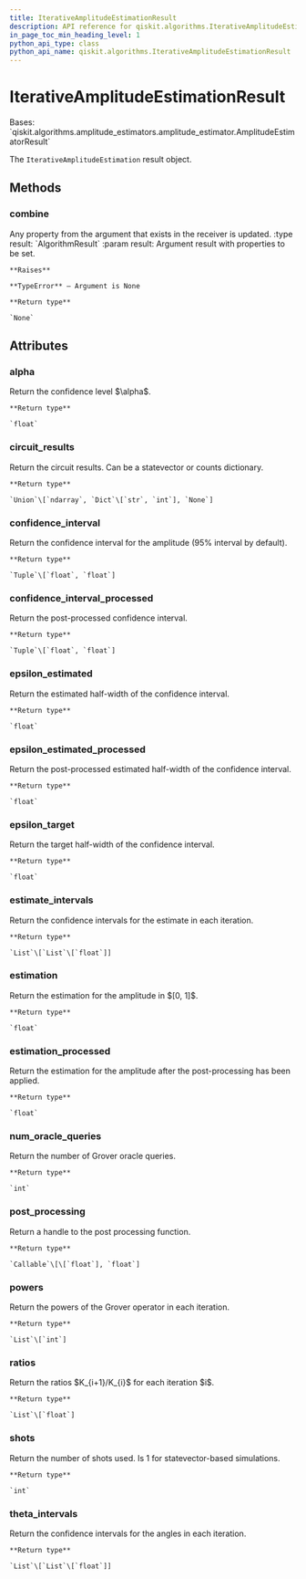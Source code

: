```yaml
---
title: IterativeAmplitudeEstimationResult
description: API reference for qiskit.algorithms.IterativeAmplitudeEstimationResult
in_page_toc_min_heading_level: 1
python_api_type: class
python_api_name: qiskit.algorithms.IterativeAmplitudeEstimationResult
---
```


# IterativeAmplitudeEstimationResult

<Class id="qiskit.algorithms.IterativeAmplitudeEstimationResult" github="https://github.com/qiskit/qiskit/tree/stable/0.18/qiskit/algorithms/amplitude_estimators/iae.py" signature="IterativeAmplitudeEstimationResult">
  Bases: `qiskit.algorithms.amplitude_estimators.amplitude_estimator.AmplitudeEstimatorResult`

  The `IterativeAmplitudeEstimation` result object.

  ## Methods

  ### combine

  <Function id="qiskit.algorithms.IterativeAmplitudeEstimationResult.combine" name="combine" signature="IterativeAmplitudeEstimationResult.combine(result)">
    Any property from the argument that exists in the receiver is updated. :type result: `AlgorithmResult` :param result: Argument result with properties to be set.

    **Raises**

    **TypeError** – Argument is None

    **Return type**

    `None`
  </Function>

  ## Attributes

  ### alpha

  <Attribute id="qiskit.algorithms.IterativeAmplitudeEstimationResult.alpha" name="alpha">
    Return the confidence level $\alpha$.

    **Return type**

    `float`
  </Attribute>

  ### circuit\_results

  <Attribute id="qiskit.algorithms.IterativeAmplitudeEstimationResult.circuit_results" name="circuit_results">
    Return the circuit results. Can be a statevector or counts dictionary.

    **Return type**

    `Union`\[`ndarray`, `Dict`\[`str`, `int`], `None`]
  </Attribute>

  ### confidence\_interval

  <Attribute id="qiskit.algorithms.IterativeAmplitudeEstimationResult.confidence_interval" name="confidence_interval">
    Return the confidence interval for the amplitude (95% interval by default).

    **Return type**

    `Tuple`\[`float`, `float`]
  </Attribute>

  ### confidence\_interval\_processed

  <Attribute id="qiskit.algorithms.IterativeAmplitudeEstimationResult.confidence_interval_processed" name="confidence_interval_processed">
    Return the post-processed confidence interval.

    **Return type**

    `Tuple`\[`float`, `float`]
  </Attribute>

  ### epsilon\_estimated

  <Attribute id="qiskit.algorithms.IterativeAmplitudeEstimationResult.epsilon_estimated" name="epsilon_estimated">
    Return the estimated half-width of the confidence interval.

    **Return type**

    `float`
  </Attribute>

  ### epsilon\_estimated\_processed

  <Attribute id="qiskit.algorithms.IterativeAmplitudeEstimationResult.epsilon_estimated_processed" name="epsilon_estimated_processed">
    Return the post-processed estimated half-width of the confidence interval.

    **Return type**

    `float`
  </Attribute>

  ### epsilon\_target

  <Attribute id="qiskit.algorithms.IterativeAmplitudeEstimationResult.epsilon_target" name="epsilon_target">
    Return the target half-width of the confidence interval.

    **Return type**

    `float`
  </Attribute>

  ### estimate\_intervals

  <Attribute id="qiskit.algorithms.IterativeAmplitudeEstimationResult.estimate_intervals" name="estimate_intervals">
    Return the confidence intervals for the estimate in each iteration.

    **Return type**

    `List`\[`List`\[`float`]]
  </Attribute>

  ### estimation

  <Attribute id="qiskit.algorithms.IterativeAmplitudeEstimationResult.estimation" name="estimation">
    Return the estimation for the amplitude in $[0, 1]$.

    **Return type**

    `float`
  </Attribute>

  ### estimation\_processed

  <Attribute id="qiskit.algorithms.IterativeAmplitudeEstimationResult.estimation_processed" name="estimation_processed">
    Return the estimation for the amplitude after the post-processing has been applied.

    **Return type**

    `float`
  </Attribute>

  ### num\_oracle\_queries

  <Attribute id="qiskit.algorithms.IterativeAmplitudeEstimationResult.num_oracle_queries" name="num_oracle_queries">
    Return the number of Grover oracle queries.

    **Return type**

    `int`
  </Attribute>

  ### post\_processing

  <Attribute id="qiskit.algorithms.IterativeAmplitudeEstimationResult.post_processing" name="post_processing">
    Return a handle to the post processing function.

    **Return type**

    `Callable`\[\[`float`], `float`]
  </Attribute>

  ### powers

  <Attribute id="qiskit.algorithms.IterativeAmplitudeEstimationResult.powers" name="powers">
    Return the powers of the Grover operator in each iteration.

    **Return type**

    `List`\[`int`]
  </Attribute>

  ### ratios

  <Attribute id="qiskit.algorithms.IterativeAmplitudeEstimationResult.ratios" name="ratios">
    Return the ratios $K_{i+1}/K_{i}$ for each iteration $i$.

    **Return type**

    `List`\[`float`]
  </Attribute>

  ### shots

  <Attribute id="qiskit.algorithms.IterativeAmplitudeEstimationResult.shots" name="shots">
    Return the number of shots used. Is 1 for statevector-based simulations.

    **Return type**

    `int`
  </Attribute>

  ### theta\_intervals

  <Attribute id="qiskit.algorithms.IterativeAmplitudeEstimationResult.theta_intervals" name="theta_intervals">
    Return the confidence intervals for the angles in each iteration.

    **Return type**

    `List`\[`List`\[`float`]]
  </Attribute>
</Class>

